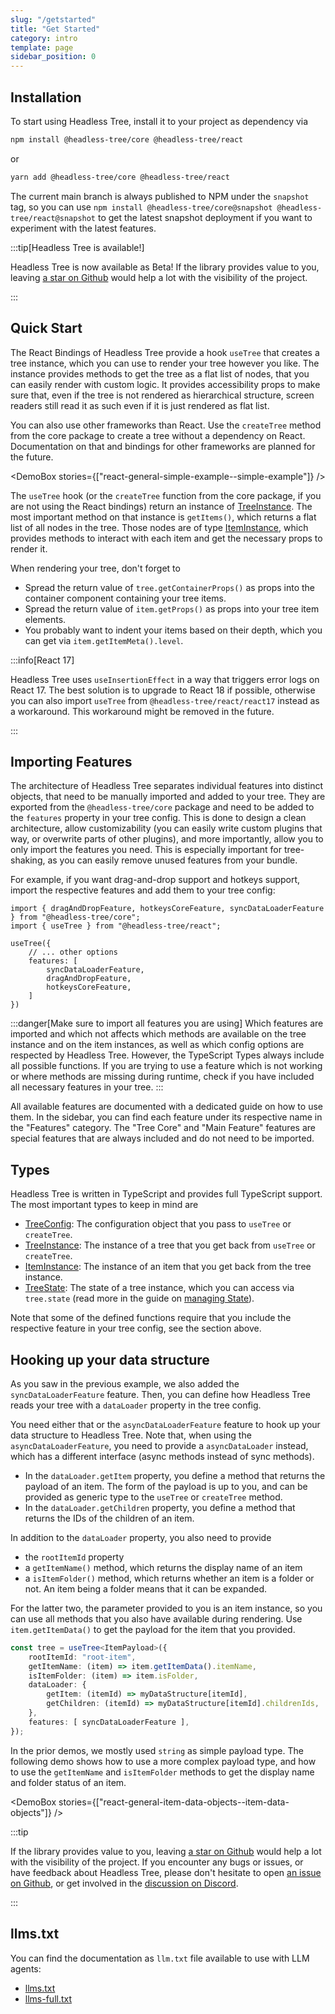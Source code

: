 ```yaml
---
slug: "/getstarted"
title: "Get Started"
category: intro
template: page
sidebar_position: 0
---
```



## Installation

To start using Headless Tree, install it to your project as dependency via

```bash
npm install @headless-tree/core @headless-tree/react
```

or

```bash
yarn add @headless-tree/core @headless-tree/react
```

The current main branch is always published to NPM under the `snapshot` tag, so you can use
`npm install @headless-tree/core@snapshot @headless-tree/react@snapshot` to get the latest snapshot deployment
if you want to experiment with the latest features.

:::tip[Headless Tree is available!]

Headless Tree is now available as Beta! If the library provides value to you, leaving [a star
on Github](https://github.com/lukasbach/headless-tree) would help a lot with the visibility of the project.

:::

## Quick Start

The React Bindings of Headless Tree provide a hook `useTree` that creates a tree instance, which you can use
to render your tree however you like. The instance provides methods to get the tree as a flat list of nodes,
that you can easily render with custom logic. It provides accessibility props to make sure that, even if the
tree is not rendered as hierarchical structure, screen readers still read it as such even if it is just rendered
as flat list.

You can also use other frameworks than React. Use the `createTree` method from the core package to create a tree
without a dependency on React. Documentation on that and bindings for other frameworks are planned for the future.

<DemoBox stories={["react-general-simple-example--simple-example"]} />

The `useTree` hook (or the `createTree` function from the core package, if you are not using the React bindings)
return an instance of [TreeInstance](/api/core/interface/TreeInstance). The most important
method on that instance is `getItems()`, which returns a flat list of all nodes in the tree. Those nodes are of type
[ItemInstance](/api/core/interface/ItemInstance), which provides methods to interact with
each item and get the necessary props to render it.

When rendering your tree, don't forget to

- Spread the return value of `tree.getContainerProps()` as props into the container component containing your tree items.
- Spread the return value of `item.getProps()` as props into your tree item elements.
- You probably want to indent your items based on their depth, which you can get via `item.getItemMeta().level`.

:::info[React 17]

Headless Tree uses `useInsertionEffect` in a way that triggers error logs on React 17. The
best solution is to upgrade to React 18 if possible, otherwise you can also import `useTree`
from `@headless-tree/react/react17` instead as a workaround. This workaround might be removed
in the future.

:::

## Importing Features

The architecture of Headless Tree separates individual features into distinct objects, that need to be manually
imported and added to your tree. They are exported from the `@headless-tree/core` package and need to be added to
the ```features``` property in your tree config. This is done to design a clean architecture, allow customizability
(you can easily write custom plugins that way, or overwrite parts of other plugins), and more importantly, allow
you to only import the features you need. This is especially important for tree-shaking, as you can easily
remove unused features from your bundle.

For example, if you want drag-and-drop support and hotkeys support, import the respective features and add them
to your tree config:

```tsx
import { dragAndDropFeature, hotkeysCoreFeature, syncDataLoaderFeature } from "@headless-tree/core";
import { useTree } from "@headless-tree/react";

useTree({
    // ... other options
    features: [
        syncDataLoaderFeature,
        dragAndDropFeature,
        hotkeysCoreFeature,
    ]
})
```

:::danger[Make sure to import all features you are using]
Which features are imported and which not affects which methods are available on the tree instance and on the
item instances, as well as which config options are respected by Headless Tree. However, the TypeScript Types
always include all possible functions. If you are trying to use a feature which is not working or where methods
are missing during runtime, check if you have included all necessary features in your tree.
:::

All available features are documented with a dedicated guide on how to use them. In the sidebar, you can
find each feature under its respective name in the "Features" category. The "Tree Core" and "Main Feature"
features are special features that are always included and do not need to be imported.

## Types

Headless Tree is written in TypeScript and provides full TypeScript support. The most important types to keep
in mind are

- [TreeConfig](/api/core/interface/TreeConfig): The configuration object that you pass to `useTree` or `createTree`.
- [TreeInstance](/api/core/interface/TreeInstance): The instance of a tree that you get back from `useTree` or `createTree`.
- [ItemInstance](/api/core/interface/ItemInstance): The instance of an item that you get back from the tree instance.
- [TreeState](/api/core/interface/TreeState): The state of a tree instance, which you can access via `tree.state` (read
  more in the guide on [managing State](/guides/state)).

Note that some of the defined functions require that you include the respective feature in your tree config, see
the section above.

## Hooking up your data structure

As you saw in the previous example, we also added the `syncDataLoaderFeature` feature. Then, you can define
how Headless Tree reads your tree with a `dataLoader` property in the tree config.

You need either that or the `asyncDataLoaderFeature` feature to hook up your data structure to Headless Tree.
Note that, when using the `asyncDataLoaderFeature`, you need to provide a `asyncDataLoader` instead, which has
a different interface (async methods instead of sync methods).

- In the `dataLoader.getItem` property, you define a method that returns the payload of an item. The form of the payload
  is up to you, and can be provided as generic type to the `useTree` or `createTree` method.
- In the `dataLoader.getChildren` property, you define a method that returns the IDs of the children of an item.

In addition to the `dataLoader` property, you also need to provide

- the `rootItemId` property
- a `getItemName()` method, which returns the display name of an item
- a `isItemFolder()` method, which returns whether an item is a folder or not.
  An item being a folder means that it can be expanded.

For the latter two, the parameter provided to you is an item instance, so you can use all methods that you also have
available during rendering. Use `item.getItemData()` to get the payload for the item that you provided.

```ts
const tree = useTree<ItemPayload>({
    rootItemId: "root-item",
    getItemName: (item) => item.getItemData().itemName,
    isItemFolder: (item) => item.isFolder,
    dataLoader: {
        getItem: (itemId) => myDataStructure[itemId],
        getChildren: (itemId) => myDataStructure[itemId].childrenIds,
    },
    features: [ syncDataLoaderFeature ],
});
```

In the prior demos, we mostly used `string` as simple payload type. The following demo shows how to use
a more complex payload type, and how to use the `getItemName` and `isItemFolder` methods to get the
display name and folder status of an item.

<DemoBox stories={["react-general-item-data-objects--item-data-objects"]} />

:::tip

If the library provides value to you, leaving [a star
on Github](https://github.com/lukasbach/headless-tree) would help a lot with the visibility of the project.
If you encounter any bugs or issues, or have feedback about Headless Tree, please don't hesitate to
open [an issue on Github](https://github.com/lukasbach/headless-tree/issues/new/choose), or get involved
in the [discussion on Discord](https://discord.gg/KuZ6EezzVw).

:::

## llms.txt

You can find the documentation as `llm.txt` file available to use with LLM agents:

- [llms.txt](https://headless-tree.lukasbach.com/llms.txt)
- [llms-full.txt](https://headless-tree.lukasbach.com/llms-full.txt)
